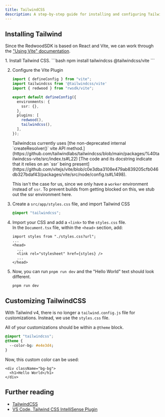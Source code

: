 ```yaml
---
title: TailwindCSS
description: A step-by-step guide for installing and configuring TailwindCSS v4 in Redwood SDK projects, including customization options and font integration techniques.
---
```



## Installing Tailwind

Since the RedwoodSDK is based on React and Vite, we can work through the ["Using Vite" documentation](https://tailwindcss.com/docs/installation/using-vite).

<Steps>
1. Install Tailwind CSS.
    ```bash
    npm install tailwindcss @tailwindcss/vite
    ```

2. Configure the Vite Plugin
    ```ts ins="import tailwindcss from '@tailwindcss/vite'" ins="tailwindcss()," title="vite.config.mts"
    import { defineConfig } from "vite";
    import tailwindcss from '@tailwindcss/vite'
    import { redwood } from "rwsdk/vite";

    export default defineConfig({
      environments: {
        ssr: {},
      },
      plugins: [
        redwood(),
        tailwindcss(),
      ],
    });
    ```

    <Aside type="note" title="Environment Configuration">
    Tailwindcss currently uses [the non-deprecated internal `createResolver()` vite API method.](https://github.com/tailwindlabs/tailwindcss/blob/main/packages/%40tailwindcss-vite/src/index.ts#L22) [The code and its docstring indicate that it relies on an `ssr` being present](https://github.com/vitejs/vite/blob/c0e3dba3108e479ab839205cfb046db327bdaf43/packages/vite/src/node/config.ts#L1498).

    This isn't the case for us, since we only have a `worker` environment instead of `ssr`. To prevent builds from getting blocked on this, we stub out the ssr environment here.
    </Aside>

3. Create a `src/app/styles.css` file, and import Tailwind CSS
    ```css title="src/app/styles.css"
    @import "tailwindcss";
    ```

4. Import your CSS and add a `<link>` to the `styles.css` file.<br />
    In the `Document.tsx` file, within the `<head>` section, add:

    ```tsx title="src/app/Document.tsx" add={1, 5}
    import styles from "./styles.css?url";
    ...
    <head>
      ...
      <link rel="stylesheet" href={styles} />
      ...
    </head>
    ```

5. Now, you can run `pnpm run dev` and the "Hello World" text should look different.
    ```bash
    pnpm run dev
    ```

</Steps>

## Customizing TailwindCSS

With Tailwind v4, there is no longer a `tailwind.config.js` file for customizations. Instead, we use the `styles.css` file.

All of your customizations should be within a `@theme` block.

```css
@import "tailwindcss";
@theme {
  --color-bg: #e4e3d4;
}
```

Now, this custom color can be used:

```tsx
<div className="bg-bg">
  <h1>Hello World</h1>
</div>
```

## Further reading

- [TailwindCSS](https://tailwindcss.com/)
- [VS Code, Tailwind CSS IntelliSense Plugin](https://marketplace.visualstudio.com/items?itemName=bradlc.vscode-tailwindcss)
